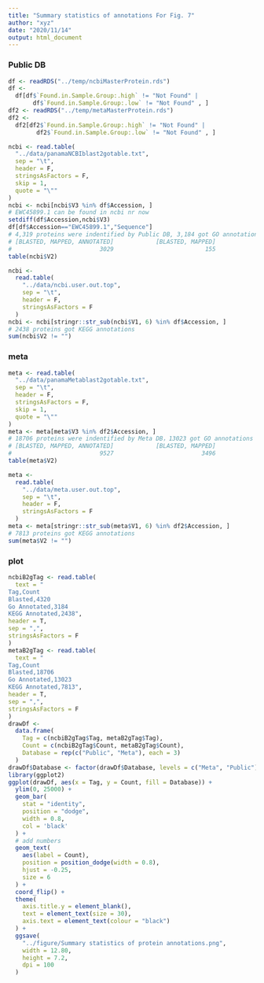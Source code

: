 ```yaml
---
title: "Summary statistics of annotations For Fig. 7"
author: "xyz"
date: "2020/11/14"
output: html_document
---
```


### Public DB

```r
df <- readRDS("../temp/ncbiMasterProtein.rds")
df <-
  df[df$`Found.in.Sample.Group:.high` != "Not Found" |
       df$`Found.in.Sample.Group:.low` != "Not Found" , ]
df2 <- readRDS("../temp/metaMasterProtein.rds")
df2 <-
  df2[df2$`Found.in.Sample.Group:.high` != "Not Found" |
        df2$`Found.in.Sample.Group:.low` != "Not Found" , ]

ncbi <- read.table(
  "../data/panamaNCBIblast2gotable.txt",
  sep = "\t",
  header = F,
  stringsAsFactors = F,
  skip = 1,
  quote = "\""
)
ncbi <- ncbi[ncbi$V3 %in% df$Accession, ]
# EWC45899.1 can be found in ncbi nr now
setdiff(df$Accession,ncbi$V3)
df[df$Accession=="EWC45899.1","Sequence"]
# 4,319 proteins were indentified by Public DB, 3,184 got GO annotations, or[BLASTED, MAPPED, ANNOTATED] and [BLASTED, MAPPED]
# [BLASTED, MAPPED, ANNOTATED]            [BLASTED, MAPPED]                    [BLASTED]
#                         3029                          155                         1135
table(ncbi$V2)

ncbi <-
  read.table(
    "../data/ncbi.user.out.top",
    sep = "\t",
    header = F,
    stringsAsFactors = F
  )
ncbi <- ncbi[stringr::str_sub(ncbi$V1, 6) %in% df$Accession, ]
# 2438 proteins got KEGG annotations
sum(ncbi$V2 != "")
```

### meta

```r
meta <- read.table(
  "../data/panamaMetablast2gotable.txt",
  sep = "\t",
  header = F,
  stringsAsFactors = F,
  skip = 1,
  quote = "\""
)
meta <- meta[meta$V3 %in% df2$Accession, ]
# 18706 proteins were indentified by Meta DB，13023 got GO annotations
# [BLASTED, MAPPED, ANNOTATED]            [BLASTED, MAPPED]                    [BLASTED]                   [NO-BLAST]
#                         9527                         3496                         5683                          241
table(meta$V2)

meta <-
  read.table(
    "../data/meta.user.out.top",
    sep = "\t",
    header = F,
    stringsAsFactors = F
  )
meta <- meta[stringr::str_sub(meta$V1, 6) %in% df2$Accession, ]
# 7813 proteins got KEGG annotations
sum(meta$V2 != "")
```

### plot

```r
ncbiB2gTag <- read.table(
  text = "
Tag,Count
Blasted,4320
Go Annotated,3184
KEGG Annotated,2438",
header = T,
sep = ",",
stringsAsFactors = F
)
metaB2gTag <- read.table(
  text = "
Tag,Count
Blasted,18706
Go Annotated,13023
KEGG Annotated,7813",
header = T,
sep = ",",
stringsAsFactors = F
)
drawDf <-
  data.frame(
    Tag = c(ncbiB2gTag$Tag, metaB2gTag$Tag),
    Count = c(ncbiB2gTag$Count, metaB2gTag$Count),
    Database = rep(c("Public", "Meta"), each = 3)
  )
drawDf$Database <- factor(drawDf$Database, levels = c("Meta", "Public"))
library(ggplot2)
ggplot(drawDf, aes(x = Tag, y = Count, fill = Database)) +
  ylim(0, 25000) +
  geom_bar(
    stat = "identity",
    position = "dodge",
    width = 0.8,
    col = 'black'
  ) +
  # add numbers
  geom_text(
    aes(label = Count),
    position = position_dodge(width = 0.8),
    hjust = -0.25,
    size = 6
  ) +
  coord_flip() +
  theme(
    axis.title.y = element_blank(),
    text = element_text(size = 30),
    axis.text = element_text(colour = "black")
  ) +
  ggsave(
    "../figure/Summary statistics of protein annotations.png",
    width = 12.80,
    height = 7.2,
    dpi = 100
  )
```